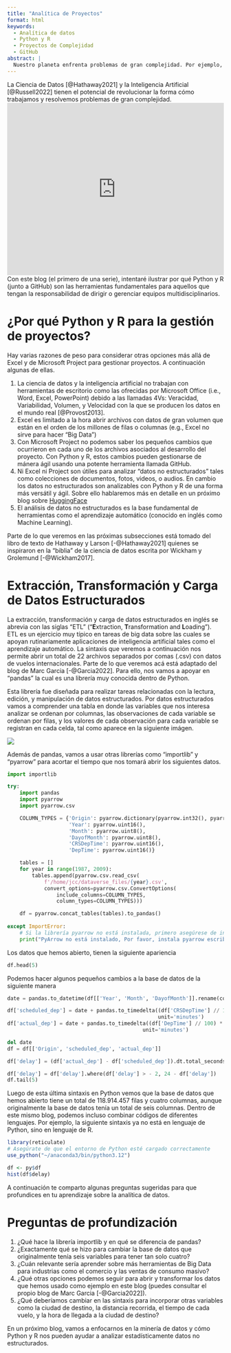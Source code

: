 ```yaml
---
title: "Analítica de Proyectos"
format: html
keywords:
  - Analítica de datos
  - Python y R
  - Proyectos de Complejidad
  - GitHub
abstract: |
  Nuestro planeta enfrenta problemas de gran complejidad. Por ejemplo, las soluciones al calentamiento global probablemente necesiten la combinación de varias disciplinas profesionales tales como la geofísica, la ingeniería, y la computación. Con estos desafíos, es evidente la importancia de aprender otras herramientas que vayan mucho más allá de lo que hemos aprendido con Microsoft Excel y Microsoft Project. En este blog tendrás un panorama práctico de cómo se integran herramientas de analítica de datos (Python y R) a la gestión y control de proyectos.
---
```


La Ciencia de Datos [@Hathaway2021] y la Inteligencia Artificial [@Russell2022] tienen el potencial de revolucionar la forma cómo trabajamos y resolvemos problemas de gran complejidad. <iframe width="100%" height="400" src="https://www.youtube.com/embed/KUSyzxv3wfo" frameborder="0" allow="autoplay; encrypted-media" allowfullscreen></iframe> Con este blog (el primero de una serie), intentaré ilustrar por qué Python y R (junto a GitHub) son las herramientas fundamentales para aquellos que tengan la responsabilidad de dirigir o gerenciar equipos multidisciplinarios.

# ¿Por qué Python y R para la gestión de proyectos?

Hay varias razones de peso para considerar otras opciones más allá de Excel y de Microsoft Project para gestionar proyectos. A continuación algunas de ellas.

1.  La ciencia de datos y la inteligencia artificial no trabajan con herramientas de escritorio como las ofrecidas por Microsoft Office (i.e., Word, Excel, PowerPoint) debido a las llamadas 4Vs: Veracidad, Variabilidad, Volumen, y Velocidad con la que se producen los datos en el mundo real [@Provost2013].
2.  Excel es limitado a la hora abrir archivos con datos de gran volumen que están en el orden de los millones de filas o columnas (e.g., Excel no sirve para hacer "Big Data")
3.  Con Microsoft Project no podemos saber los pequeños cambios que ocurrieron en cada uno de los archivos asociados al desarrollo del proyecto. Con Python y R, estos cambios pueden gestionarse de mánera ágil usando una potente herramienta llamada GitHub.
4.  Ni Excel ni Project son útiles para analizar "datos no estructurados" tales como colecciones de documentos, fotos, videos, o audios. En cambio los datos no estructurados son analizables con Python y R de una forma más versátil y ágil. Sobre ello hablaremos más en detalle en un próximo blog sobre [HuggingFace](https://huggingface.co/)
5.  El análisis de datos no estructurados es la base fundamental de herramientas como el aprendizaje automático (conocido en inglés como Machine Learning).

Parte de lo que veremos en las próximas subsecciones está tomado del libro de texto de Hathaway y Larson [-@Hathaway2021] quienes se inspiraron en la "biblia" de la ciencia de datos escrita por Wickham y Grolemund [-@Wickham2017].

# Extracción, Transformación y Carga de Datos Estructurados

La extracción, transformación y carga de datos estructurados en inglés se abrevia con las siglas "ETL" ("**E**xtraction, **T**ransformation and **L**oading"). ETL es un ejercicio muy típico en tareas de big data sobre las cuales se apoyan rutinariamente aplicaciones de inteligencia artificial tales como el aprendizaje automático. La sintaxis que veremos a continuación nos permite abrir un total de 22 archivos separados por comas (.csv) con datos de vuelos internacionales. Parte de lo que veremos acá está adaptado del blog de Marc Garcia [-@Garcia2022]. Para ello, nos vamos a apoyar en "pandas" la cual es una librería muy conocida dentro de Python.

Esta librería fue diseñada para realizar tareas relacionadas con la lectura, edición, y manipulación de datos estructurados. Por datos estructurados vamos a comprender una tabla en donde las variables que nos interesa analizar se ordenan por columnas, las observaciones de cada variable se ordenan por filas, y los valores de cada observación para cada variable se registran en cada celda, tal como aparece en la siguiente imágen.

![](tidy.png){fig-align="center"}

Además de pandas, vamos a usar otras librerías como "importlib" y "pyarrow" para acortar el tiempo que nos tomará abrir los siguientes datos.

```python
import importlib

try:
    import pandas
    import pyarrow
    import pyarrow.csv

    COLUMN_TYPES = {'Origin': pyarrow.dictionary(pyarrow.int32(), pyarrow.string()),
                    'Year': pyarrow.uint16(),
                    'Month': pyarrow.uint8(),
                    'DayofMonth': pyarrow.uint8(),
                    'CRSDepTime': pyarrow.uint16(),
                    'DepTime': pyarrow.uint16()}

    tables = []
    for year in range(1987, 2009):
        tables.append(pyarrow.csv.read_csv(
            f'/home/jcc/dataverse_files/{year}.csv',
            convert_options=pyarrow.csv.ConvertOptions(
                include_columns=COLUMN_TYPES,
                column_types=COLUMN_TYPES)))

    df = pyarrow.concat_tables(tables).to_pandas()
    
except ImportError:
    # Si la librería pyarrow no está instalada, primero asegúrese de instalarla
    print("PyArrow no está instalado, Por favor, instala pyarrow escribiendo 'pip install pyarrow'")
```

Los datos que hemos abierto, tienen la siguiente apariencia

```python
df.head(5)
```

Podemos hacer algunos pequeños cambios a la base de datos de la siguiente manera

```python
date = pandas.to_datetime(df[['Year', 'Month', 'DayofMonth']].rename(columns={'DayofMonth': 'Day'}))

df['scheduled_dep'] = date + pandas.to_timedelta((df['CRSDepTime'] // 100) * 60 + (df['CRSDepTime'] % 100),
                                                 unit='minutes')
df['actual_dep'] = date + pandas.to_timedelta((df['DepTime'] // 100) * 60 + (df['DepTime'] % 100),
                                            unit='minutes')

del date
df = df[['Origin', 'scheduled_dep', 'actual_dep']]

df['delay'] = (df['actual_dep'] - df['scheduled_dep']).dt.total_seconds() / 60 / 60

df['delay'] = df['delay'].where(df['delay'] > - 2, 24 - df['delay'])
df.tail(5)
```

Luego de esta última sintaxis en Python vemos que la base de datos que hemos abierto tiene un total de 118.914.457 filas y cuatro columnas, aunque originalmente la base de datos tenía un total de seis columnas. Dentro de este mismo blog, podemos incluso combinar códigos de diferentes lenguajes. Por ejemplo, la siguiente sintaxis ya no está en lenguaje de Python, sino en lenguaje de R.

```r
library(reticulate)
# Asegúrate de que el entorno de Python esté cargado correctamente
use_python("~/anaconda3/bin/python3.12")

df <- py$df
hist(df$delay)
```

A continuación te comparto algunas preguntas sugeridas para que profundices en tu aprendizaje sobre la analítica de datos.

# Preguntas de profundización

1.  ¿Qué hace la librería importlib y en qué se diferencia de pandas?
2.  ¿Exactamente qué se hizo para cambiar la base de datos que originalmente tenía seis variables para tener tan solo cuatro?
3.  ¿Cuán relevante sería aprender sobre más herramientas de Big Data para industrias como el comercio y las ventas de consumo masivo?
4.  ¿Qué otras opciones podemos seguir para abrir y transformar los datos que hemos usado como ejemplo en este blog (puedes consultar el propio blog de Marc Garcia [-@Garcia2022]).
5.  ¿Qué deberíamos cambiar en las sintaxis para incorporar otras variables como la ciudad de destino, la distancia recorrida, el tiempo de cada vuelo, y la hora de llegada a la ciudad de destino?

En un próximo blog, vamos a enfocarnos en la minería de datos y cómo Python y R nos pueden ayudar a analizar estadísticamente datos no estructurados.
